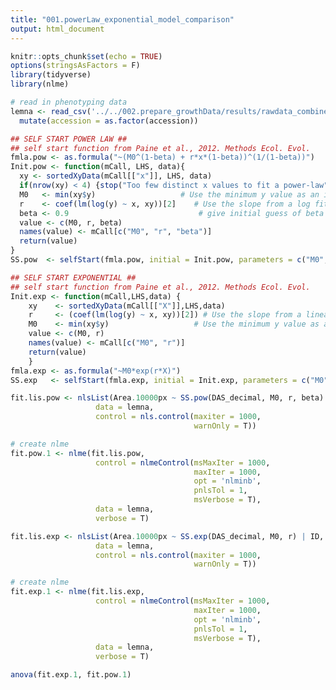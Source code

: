 ```yaml
---
title: "001.powerLaw_exponential_model_comparison"
output: html_document
---
```


```r
knitr::opts_chunk$set(echo = TRUE)
options(stringsAsFactors = F)
library(tidyverse)
library(nlme)
```

```r
# read in phenotyping data
lemna <- read_csv('../../002.prepare_growthData/results/rawdata_combined_annotation_processed.csv') %>%
  mutate(accession = as.factor(accession))
```

```r
## SELF START POWER LAW ##
## self start function from Paine et al., 2012. Methods Ecol. Evol.
fmla.pow <- as.formula("~(M0^(1-beta) + r*x*(1-beta))^(1/(1-beta))")
Init.pow <- function(mCall, LHS, data){
  xy <- sortedXyData(mCall[["x"]], LHS, data)
  if(nrow(xy) < 4) {stop("Too few distinct x values to fit a power-law")}
  M0   <- min(xy$y)		              # Use the minimum y value as an initial guess for M0
  r    <- coef(lm(log(y) ~ x, xy))[2]    # Use the slope from a log fit to the data as an initial guess for r
  beta <- 0.9	                          # give initial guess of beta as 0.9. don't use beta = 1, as it's undefined (1/0)
  value <- c(M0, r, beta) 
  names(value) <- mCall[c("M0", "r", "beta")]
  return(value)
}
SS.pow  <- selfStart(fmla.pow, initial = Init.pow, parameters = c("M0", "r", "beta"))
```

```r
## SELF START EXPONENTIAL ##
## self start function from Paine et al., 2012. Methods Ecol. Evol.
Init.exp <- function(mCall,LHS,data) {
 	xy    <- sortedXyData(mCall[["X"]],LHS,data)
	r     <- (coef(lm(log(y) ~ x, xy))[2]) # Use the slope from a linear fit to the data as an initial guess for r
	M0    <- min(xy$y)		             # Use the minimum y value as an initial guess for A
 	value <- c(M0, r)
 	names(value) <- mCall[c("M0", "r")]
 	return(value)
	}
fmla.exp <- as.formula("~M0*exp(r*X)")
SS.exp   <- selfStart(fmla.exp, initial = Init.exp, parameters = c("M0", "r"))
```


```r
fit.lis.pow <- nlsList(Area.10000px ~ SS.pow(DAS_decimal, M0, r, beta) | ID,
                   data = lemna,
                   control = nls.control(maxiter = 1000,
                                         warnOnly = T))

# create nlme
fit.pow.1 <- nlme(fit.lis.pow,
                   control = nlmeControl(msMaxIter = 1000,
                                         maxIter = 1000,
                                         opt = 'nlminb',
                                         pnlsTol = 1,
                                         msVerbose = T),
                   data = lemna,
                   verbose = T)
```
```r
fit.lis.exp <- nlsList(Area.10000px ~ SS.exp(DAS_decimal, M0, r) | ID,
                   data = lemna,
                   control = nls.control(maxiter = 1000,
                                         warnOnly = T))

# create nlme
fit.exp.1 <- nlme(fit.lis.exp,
                   control = nlmeControl(msMaxIter = 1000,
                                         maxIter = 1000,
                                         opt = 'nlminb',
                                         pnlsTol = 1,
                                         msVerbose = T),
                   data = lemna,
                   verbose = T)
```
```r
anova(fit.exp.1, fit.pow.1)
```

